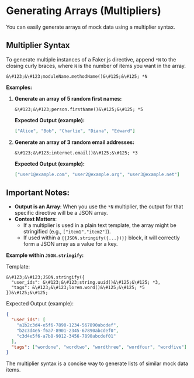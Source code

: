 # Generating Arrays (Multipliers)

You can easily generate arrays of mock data using a multiplier syntax.

## Multiplier Syntax

To generate multiple instances of a Faker.js directive, append `*N` to the closing curly braces, where `N` is the number of items you want in the array.

```
&\#123;&\#123;moduleName.methodName()&\#125;&\#125; *N
```

**Examples:**

1.  **Generate an array of 5 random first names:**
    ```
    &\#123;&\#123;person.firstName()&\#125;&\#125; *5
    ```
    **Expected Output (example):**
    ```json
    ["Alice", "Bob", "Charlie", "Diana", "Edward"]
    ```

2.  **Generate an array of 3 random email addresses:**
    ```
    &\#123;&\#123;internet.email()&\#125;&\#125; *3
    ```
    **Expected Output (example):**
    ```json
    ["user1@example.com", "user2@example.org", "user3@example.net"]
    ```

## Important Notes:

-   **Output is an Array**: When you use the `*N` multiplier, the output for that specific directive will be a JSON array.
-   **Context Matters**:
    -   If a multiplier is used in a plain text template, the array might be stringified (e.g., `["item1","item2"]`).
    -   If used within a `{{JSON.stringify({...})}}` block, it will correctly form a JSON array as a value for a key.

**Example within `JSON.stringify`:**

Template:
```
&\#123;&\#123;JSON.stringify({
  "user_ids": &\#123;&\#123;string.uuid()&\#125;&\#125; *3,
  "tags": &\#123;&\#123;lorem.word()&\#125;&\#125; *5
})&\#125;&\#125;
```

Expected Output (example):
```json
{
  "user_ids": [
    "a1b2c3d4-e5f6-7890-1234-567890abcdef",
    "b2c3d4e5-f6a7-8901-2345-67890abcdef0",
    "c3d4e5f6-a7b8-9012-3456-7890abcdef01"
  ],
  "tags": ["wordone", "wordtwo", "wordthree", "wordfour", "wordfive"]
}
```

The multiplier syntax is a concise way to generate lists of similar mock data items.
